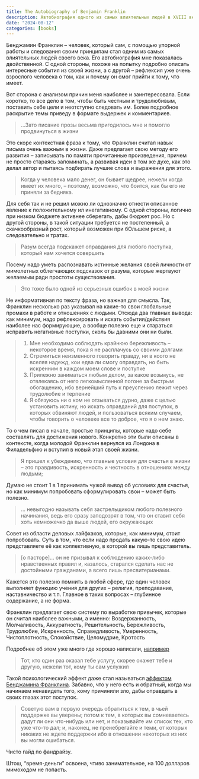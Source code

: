 ```yaml
---
title: The Autobiography of Benjamin Franklin
description: Автобиография одного из самых влиятельных людей в XVIII века
date: "2024-08-12"
categories: [books]
---
```


Бенджамин Франклин – человек, который сам, с помощью упорной работы и следования своим принципам стал одним из самых влиятельных людей своего века. Его автобиография мне показалась двойственной. С одной стороны, похоже на попытку подробно описать интересные события из своей жизни, а с другой – рефлексия уже очень взрослого человека о том, как и почему он смог прийти к тому, что имеет. 

Вот сторона с анализом причин меня наиболее и заинтересовала. Если коротко, то все дело в том, чтобы быть честным и трудолюбивым, поставить себе цели и неотступно следовать им. Более подробное раскрытие темы приведу в формате выдержек и комментариев. 

> …Зато писание прозы весьма пригодилось мне и помогло продвинуться в жизни

Это скоре контекстная фраза к тому, что Франклин считал навык письма очень важным в жизни. Даже предлагает свою методу его развития – записывать по памяти прочитанные произведения, причем не просто стараясь запоминать, а развивая идеи в том же духе, как это делал автор и пытаясь подбирать лучшие слова и выражения для этого. 

> Когда у человека мало денег, он бывает щедрее, нежели когда имеет их много, – поэтому, возможно, что боится, как бы его не приняли за бедняка.

Для себя так и не решил можно ли однозначно отнести описанное явление к положительному ил инегативному. С одной стороны, логично при низком бюджете активнее сберегать, дабы бюджет рос. Но с другой стороны, в такой ситуации требуется не постепенный, а скачкообразный рост, который возможен при бОльшем риске, а следовательно и тратах. 

> Разум всегда подскажет оправдания для любого поступка, который нам хочется совершить

Посему надо уметь распознавать истинные желания своей личности от мимолетных облегчающих подсказок от разума, которые жертвуют желаемым ради простоты существования.

> Это тоже было одной из серьезных ошибок в моей жизни

Не информативная по тексту фраза, но важная для смысла. Так, Франклин несколько раз указывал на какие-то свои глобальные промахи в работе и отношениях с людьми. Отсюда два главных вывода: как минимум, надо рефлексировать и искать события/действия наиболее нас формирующие, а вообще полезно еще и стараться исправить негативные поступки, сколь бы давними они ни были. 

> 1. Мне необходимо соблюдать крайнюю бережливость – некоторое время, пока я не расплачусь со своими долгами
> 2. Стремиться неизменного говорить правду, ни в коого не вселяя надежд, кои едва ли смогу оправдать, но быть искренним в каждом моем слове и поступке
> 3. Прилежно заниматься любым делом, за какое возьмусь, не отвлекаясь от него легкомысленной погоне за быстрым обогащению, ибо вернейший путь к преуспению лежит через трудолюбие и терпение
> 4. Я обязуюсь ни о ком не отзываться дурно, даже с целью установить истину, но искать оправданий для поступок, в которых обвиняют людей, и пользоваться всяким случаем, чтобы говорить о человеке все то доброе, что я о нем знаю.

То о чем писал в начале, простые принципы, которые надо себе составлять для достижения нового. Конкретно эти были описаны в контексте, когда молодой Франклин вернулся из Лондона в Филадельфию и вступил в новый этап своей жизни.

> Я пришел к убеждению, что главные условия для счастья в жизни – это правдивость, искренность и честность в отношениях между людьми;

Думаю не стоит 1 в 1 принимать чужой вывод об условиях для счастья, но как минимум попробовать сформулировать свои – может быть полезно. 

> … невыгодно называть себя застрельщиком любого полезного начинания, ведь его сразу заподозрят в том, что он ставит себя хоть немножечко да выше людей, его окружающих

Совет из области деловых лайфхаков, которые, как минимум, стоит попробовать. Суть в том, что если надо продать какую-то свою идею представляете её как коллективную, в которой вы лишь представитель. 

> [о пасторе]… он не призывал к соблюдению каких-либо нравственных правил и, казалось, старался сделать нас не достойными гражданами, а всего лишь пресвитерианами.

Кажется это полезно помнить в любой сфере, где один человек выполняет функцию учения для других – религия, преподавание, наставничество и т.п. Главное в таких вопросах – глубинное содержание, а не форма.

Франклин предлагает свою систему по выработке привычек, которые он считал наиболее важными, а именно: Воздержанность, Молчаливость, Аккуратность, Решительность, Бережливость, Трудолюбие, Искренность, Справедливость, Умеренность, Чистоплотность, Спокойствие, Целомудрие, Кротость

Подробнее об этом уже много где хорошо написали, [например](https://vc.ru/u/2230579-kirill-david-razvit-biznes/885986-metod-franklina-sekret-effektivnogo-formirovaniya-privychek)

> Тот, кто один раз оказал тебе услугу, скорее окажет тебе и другую, нежели тот, кому ты сам услужил

Такой психологический эффект даже стал называться [эффектом Бенджамина Франклина](https://ru.wikipedia.org/wiki/%D0%AD%D1%84%D1%84%D0%B5%D0%BA%D1%82_%D0%91%D0%B5%D0%BD%D0%B4%D0%B6%D0%B0%D0%BC%D0%B8%D0%BD%D0%B0_%D0%A4%D1%80%D0%B0%D0%BD%D0%BA%D0%BB%D0%B8%D0%BD%D0%B0#:~:text=%D0%94%D1%80%D1%83%D0%B3%D0%B8%D0%BC%D0%B8%20%D1%81%D0%BB%D0%BE%D0%B2%D0%B0%D0%BC%D0%B8%2C%20%C2%AB%D1%8D%D1%84%D1%84%D0%B5%D0%BA%D1%82%20%D0%91%D0%B5%D0%BD%D0%B4%D0%B6%D0%B0%D0%BC%D0%B8%D0%BD%D0%B0%20%D0%A4%D1%80%D0%B0%D0%BD%D0%BA%D0%BB%D0%B8%D0%BD%D0%B0,%2C%20%D1%80%D0%B5%D0%B4%D0%B0%D0%BA%D1%82%D0%B8%D1%80%D1%83%D1%8E%D1%82%D1%81%D1%8F%2C%20%D0%B8%20%D0%BF%D0%B5%D1%80%D0%B5%D1%82%D0%BE%D0%BB%D0%BA%D0%BE%D0%B2%D1%8B%D0%B2%D0%B0%D1%8E%D1%82%D1%81%D1%8F%C2%BB.). Забавно, что у него есть и обратный, когда мы начинаем ненавидеть того, кому причинили зло, дабы оправдать в своих глазах этот поступок. 

> Советую вам в первую очередь обратиться к тем, в чьей поддержке вы уверены; потом к тем, в которых вы сомневаетесь дадут ли они что-нибудь или нет, и показывайте им список тех, кто уже что-то дал; и, наконец, не пренебрегайте и теми, от которых никаких не ждете поддержки ибо в отношении некоторых из них вы могли ошибаться.

Чисто гайд по фандрайзу. 

Штош, “время-деньги” освоена, чтиво занимательное, на 100 долларов мимоходом не попасть.